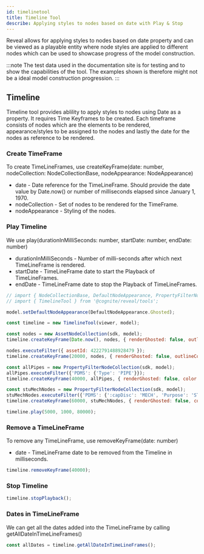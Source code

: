 ```yaml
---
id: timelinetool
title: Timeline Tool
describe: Applying styles to nodes based on date with Play & Stop
---
```



Reveal allows for applying styles to nodes based on date property and can be viewed as a playable entity
where node styles are applied to different nodes which can be used to showcase progress of the model construction.


:::note
The test data used in the documentation site is for testing and to show the capabilities of the tool.
The examples shown is therefore might not be a ideal model construction progression.
:::

<DemoWrapper name="Cognite3DViewerDemo" />

## Timeline

Timeline tool provides ablility to apply styles to nodes using Date as a property. It requires Time Keyframes to be created.
Each timeframe consists of nodes which are the elements to be rendered, appearance/styles to be assigned to the nodes and
lastly the date for the nodes as reference to be rendered.

### Create TimeFrame
To create TimeLineFrames, use createKeyFrame(date: number, nodeCollection: NodeCollectionBase, nodeAppearance: NodeAppearance)
- date - Date reference for the TimeLineFrame. Should provide the date value by Date.now() or number of milliseconds elapsed since January 1, 1970.
- nodeCollection - Set of nodes to be rendered for the TimeFrame.
- nodeAppearance - Styling of the nodes.

### Play Timeline
We use play(durationInMilliSeconds: number, startDate: number, endDate: number)
- durationInMilliSeconds - Number of milli-seconds after which next TimeLineFrame is rendered.
- startDate - TimeLineFrame date to start the Playback of TimeLineFrames.
- endDate - TimeLineFrame date to stop the Playback of TimeLineFrames.

```js runnable
// import { NodeCollectionBase, DefaultNodeAppearance, PropertyFilterNodeCollection } from '@cognite/reveal';
// import { TimelineTool } from '@cognite/reveal/tools';

model.setDefaultNodeAppearance(DefaultNodeAppearance.Ghosted);

const timeline = new TimelineTool(viewer, model);

const nodes = new AssetNodeCollection(sdk, model);
timeline.createKeyFrame(Date.now(), nodes, { renderGhosted: false, outlineColor: NodeOutlineColor.Cyan });

nodes.executeFilter({ assetId: 4222791488928479 });
timeline.createKeyFrame(20000, nodes, { renderGhosted: false, outlineColor: NodeOutlineColor.Orange });

const allPipes = new PropertyFilterNodeCollection(sdk, model);
allPipes.executeFilter({'PDMS': {'Type': 'PIPE'}});
timeline.createKeyFrame(40000, allPipes, { renderGhosted: false, color: [40, 200, 20] });

const stuMechNodes = new PropertyFilterNodeCollection(sdk, model);
stuMechNodes.executeFilter({'PDMS': {':capDisc': 'MECH', 'Purpose': 'STU' }});
timeline.createKeyFrame(60000, stuMechNodes, { renderGhosted: false, color: [80, 100, 120] });

timeline.play(5000, 1000, 80000);

```

### Remove a TimeLineFrame
To remove any TimeLineFrame, use removeKeyFrame(date: number)
- date - TimeLineFrame date to be removed from the Timeline in milliseconds.

```js runnable
timeline.removeKeyFrame(40000);
```

### Stop Timeline

```js runnable
timeline.stopPlayback();
```
### Dates in TimeLineFrame
We can get all the dates added into the TimeLineFrame by calling getAllDateInTimeLineFrames()

```js runnable
const allDates = timeline.getAllDateInTimeLineFrames();
```
